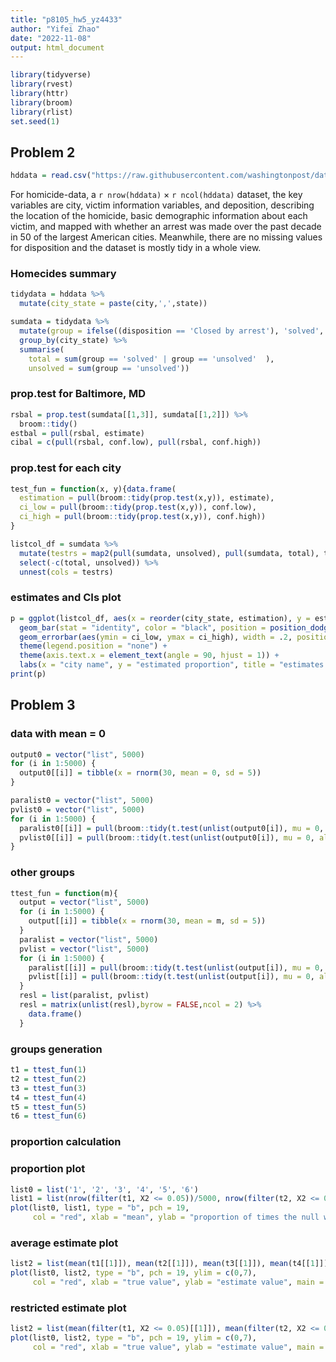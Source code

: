 ```yaml
---
title: "p8105_hw5_yz4433"
author: "Yifei Zhao"
date: "2022-11-08"
output: html_document
---
```


```r
library(tidyverse)
library(rvest)
library(httr)
library(broom)
library(rlist)
set.seed(1)
```


## Problem 2
```r
hddata = read.csv("https://raw.githubusercontent.com/washingtonpost/data-homicides/master/homicide-data.csv")
```

For homicide-data, a `r nrow(hddata)` $\times$ `r ncol(hddata)` dataset, the key variables are city, victim information variables, and deposition, describing the location of the homicide, basic demographic information about each victim, and mapped with whether an arrest was made over the past decade in 50 of the largest American cities. Meanwhile, there are no missing values for disposition and the dataset is mostly tidy in a whole view.

### Homecides summary
```r
tidydata = hddata %>% 
  mutate(city_state = paste(city,',',state))

sumdata = tidydata %>% 
  mutate(group = ifelse((disposition == 'Closed by arrest'), 'solved', 'unsolved')) %>% 
  group_by(city_state) %>% 
  summarise(
    total = sum(group == 'solved' | group == 'unsolved'  ),
    unsolved = sum(group == 'unsolved'))
```

### prop.test for Baltimore, MD
```r
rsbal = prop.test(sumdata[[1,3]], sumdata[[1,2]]) %>% 
  broom::tidy()
estbal = pull(rsbal, estimate)
cibal = c(pull(rsbal, conf.low), pull(rsbal, conf.high))
```

### prop.test for each city
```r
test_fun = function(x, y){data.frame(
  estimation = pull(broom::tidy(prop.test(x,y)), estimate),
  ci_low = pull(broom::tidy(prop.test(x,y)), conf.low),
  ci_high = pull(broom::tidy(prop.test(x,y)), conf.high))
}

listcol_df = sumdata %>% 
  mutate(testrs = map2(pull(sumdata, unsolved), pull(sumdata, total), test_fun)) %>% 
  select(-c(total, unsolved)) %>% 
  unnest(cols = testrs)
```

### estimates and CIs plot
```r
p = ggplot(listcol_df, aes(x = reorder(city_state, estimation), y = estimation, fill = city_state)) + 
  geom_bar(stat = "identity", color = "black", position = position_dodge()) +
  geom_errorbar(aes(ymin = ci_low, ymax = ci_high), width = .2, position = position_dodge(.9)) +
  theme(legend.position = "none") +
  theme(axis.text.x = element_text(angle = 90, hjust = 1)) +
  labs(x = "city name", y = "estimated proportion", title = "estimates and CIs for each city")
print(p)
```

## Problem 3
### data with mean = 0
```r
output0 = vector("list", 5000)
for (i in 1:5000) {
  output0[[i]] = tibble(x = rnorm(30, mean = 0, sd = 5))
}
```

```r
paralist0 = vector("list", 5000)
pvlist0 = vector("list", 5000)
for (i in 1:5000) {
  paralist0[[i]] = pull(broom::tidy(t.test(unlist(output0[i]), mu = 0, alternative = "two.sided")), estimate)
  pvlist0[[i]] = pull(broom::tidy(t.test(unlist(output0[i]), mu = 0, alternative = "two.sided")), p.value)
}
```

### other groups
```r
ttest_fun = function(m){
  output = vector("list", 5000)
  for (i in 1:5000) {
    output[[i]] = tibble(x = rnorm(30, mean = m, sd = 5))
  }
  paralist = vector("list", 5000)
  pvlist = vector("list", 5000)
  for (i in 1:5000) {
    paralist[[i]] = pull(broom::tidy(t.test(unlist(output[i]), mu = 0, alternative = "two.sided")), estimate)
    pvlist[[i]] = pull(broom::tidy(t.test(unlist(output[i]), mu = 0, alternative = "two.sided")), p.value)
  }
  resl = list(paralist, pvlist)
  resl = matrix(unlist(resl),byrow = FALSE,ncol = 2) %>% 
    data.frame()
  }
```

### groups generation
```r
t1 = ttest_fun(1)
t2 = ttest_fun(2)
t3 = ttest_fun(3)
t4 = ttest_fun(4)
t5 = ttest_fun(5)
t6 = ttest_fun(6)
```

### proportion calculation
### proportion plot
```r
list0 = list('1', '2', '3', '4', '5', '6')
list1 = list(nrow(filter(t1, X2 <= 0.05))/5000, nrow(filter(t2, X2 <= 0.05))/5000, nrow(filter(t3, X2 <= 0.05))/5000, nrow(filter(t4, X2 <= 0.05))/5000, nrow(filter(t5, X2 <= 0.05))/5000, nrow(filter(t6, X2 <= 0.05))/5000)
plot(list0, list1, type = "b", pch = 19, 
     col = "red", xlab = "mean", ylab = "proportion of times the null was rejected", main = 'proportion plot')
```

### average estimate plot
```r
list2 = list(mean(t1[[1]]), mean(t2[[1]]), mean(t3[[1]]), mean(t4[[1]]), mean(t5[[1]]), mean(t6[[1]]))
plot(list0, list2, type = "b", pch = 19, ylim = c(0,7),
     col = "red", xlab = "true value", ylab = "estimate value", main = 'general average estimate plot')
```

### restricted estimate plot
```r
list2 = list(mean(filter(t1, X2 <= 0.05)[[1]]), mean(filter(t2, X2 <= 0.05)[[1]]), mean(filter(t3, X2 <= 0.05)[[1]]), mean(filter(t4, X2 <= 0.05)[[1]]), mean(filter(t5, X2 <= 0.05)[[1]]), mean(filter(t6, X2 <= 0.05)[[1]]))
plot(list0, list2, type = "b", pch = 19, ylim = c(0,7),
     col = "red", xlab = "true value", ylab = "estimate value", main = 'restricted average estimate plot')
```